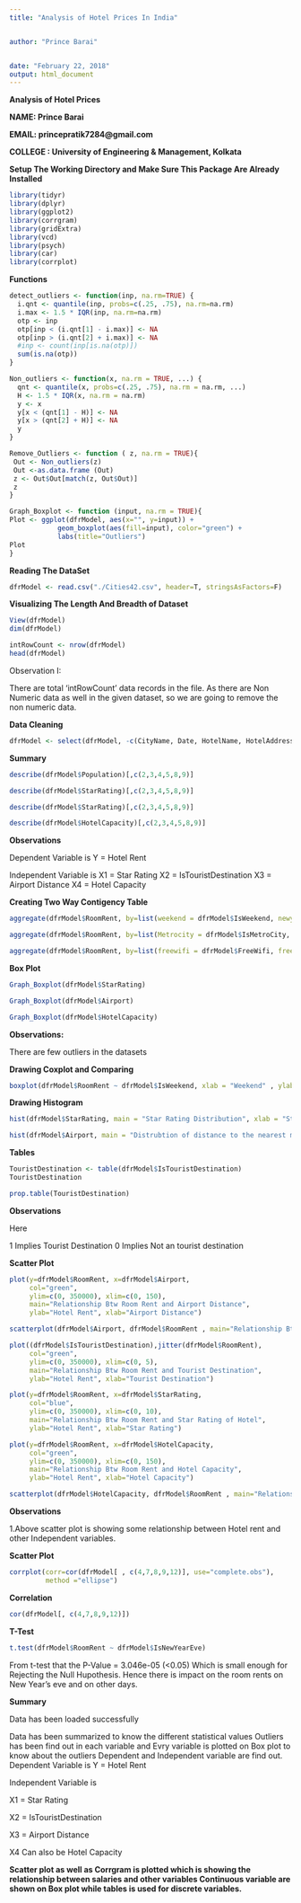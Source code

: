 ---
title: "Analysis of Hotel Prices In India"


author: "Prince Barai"


date: "February 22, 2018"
output: html_document
---
<b> Analysis of Hotel Prices


NAME: Prince Barai


EMAIL: princepratik7284@gmail.com


COLLEGE : University of Engineering & Management, Kolkata </b>



<b>Setup The Working Directory and Make Sure This Package Are Already Installed</b>


```{r}
library(tidyr)
library(dplyr)
library(ggplot2)
library(corrgram)
library(gridExtra) 
library(vcd)
library(psych)
library(car)
library(corrplot)
```

<b> Functions </b>

```{r}
detect_outliers <- function(inp, na.rm=TRUE) {
  i.qnt <- quantile(inp, probs=c(.25, .75), na.rm=na.rm)
  i.max <- 1.5 * IQR(inp, na.rm=na.rm)
  otp <- inp
  otp[inp < (i.qnt[1] - i.max)] <- NA
  otp[inp > (i.qnt[2] + i.max)] <- NA
  #inp <- count(inp[is.na(otp)])
  sum(is.na(otp))
}

Non_outliers <- function(x, na.rm = TRUE, ...) {
  qnt <- quantile(x, probs=c(.25, .75), na.rm = na.rm, ...)
  H <- 1.5 * IQR(x, na.rm = na.rm)
  y <- x
  y[x < (qnt[1] - H)] <- NA
  y[x > (qnt[2] + H)] <- NA
  y
}

Remove_Outliers <- function ( z, na.rm = TRUE){
 Out <- Non_outliers(z)
 Out <-as.data.frame (Out)
 z <- Out$Out[match(z, Out$Out)]
 z
}

Graph_Boxplot <- function (input, na.rm = TRUE){
Plot <- ggplot(dfrModel, aes(x="", y=input)) +
            geom_boxplot(aes(fill=input), color="green") +
            labs(title="Outliers")
Plot
}
```


<b> Reading The DataSet </b>


```{r}
dfrModel <- read.csv("./Cities42.csv", header=T, stringsAsFactors=F)
```

<b> Visualizing The Length And Breadth of Dataset </b>



```{r}
View(dfrModel)
dim(dfrModel)
```



```{r}
intRowCount <- nrow(dfrModel)
head(dfrModel)
```

Observation I: 

There are total 'intRowCount' data records in the file.
As there are Non Numeric data as well in the given dataset, so we are going to remove the non numeric data.

<b> Data Cleaning </b>



```{r}

dfrModel <- select(dfrModel, -c(CityName, Date, HotelName, HotelAddress, HotelDescription, HotelPincode ))
```

<b> Summary </b>


```{r}
describe(dfrModel$Population)[,c(2,3,4,5,8,9)]
```


```{r}
describe(dfrModel$StarRating)[,c(2,3,4,5,8,9)]
```

```{r}
describe(dfrModel$StarRating)[,c(2,3,4,5,8,9)]
```


```{r}
describe(dfrModel$HotelCapacity)[,c(2,3,4,5,8,9)]
```

<b> Observations </b>

Dependent Variable is
Y = Hotel Rent

Independent Variable is
X1 = Star Rating
X2 = IsTouristDestination
X3 = Airport Distance
X4 = Hotel Capacity

<b> Creating Two Way Contigency Table </b>



```{r}
aggregate(dfrModel$RoomRent, by=list(weekend = dfrModel$IsWeekend, newyearseve = dfrModel$IsNewYearEve), mean)
```


```{r}
aggregate(dfrModel$RoomRent, by=list(Metrocity = dfrModel$IsMetroCity, TouristPlace = dfrModel$IsTouristDestination), mean)
```


```{r}
aggregate(dfrModel$RoomRent, by=list(freewifi = dfrModel$FreeWifi, freeBreakfast = dfrModel$FreeBreakfast, swimmingPool = dfrModel$HasSwimmingPool), mean)
```

<b> Box Plot </b>


```{r}
Graph_Boxplot(dfrModel$StarRating)
```


```{r}
Graph_Boxplot(dfrModel$Airport)
```

```{r}
Graph_Boxplot(dfrModel$HotelCapacity)
```

<b> Observations: </b>


There are few outliers in the datasets

<b> Drawing Coxplot and Comparing  </b>


```{r}
boxplot(dfrModel$RoomRent ~ dfrModel$IsWeekend, xlab = "Weekend" , ylab = "Room Rent" , main = "Comparison of Room rent over weekend or weekdays", ylim = c(0,30000), col = "skyblue")
```


<b> Drawing Histogram </b>


```{r}
hist(dfrModel$StarRating, main = "Star Rating Distribution", xlab = "Stars")
```


```{r}
hist(dfrModel$Airport, main = "Distrubtion of distance to the nearest major airport", xlab = "Dist to the nearest major Airport in km")
```

<b> Tables </b>


```{r}
TouristDestination <- table(dfrModel$IsTouristDestination)
TouristDestination
```


```{r}
prop.table(TouristDestination)
```

<b> Observations </b>

Here

1 Implies Tourist Destination
0 Implies Not an tourist destination

<b> Scatter Plot </b>


```{r}
plot(y=dfrModel$RoomRent, x=dfrModel$Airport,
     col="green",
     ylim=c(0, 350000), xlim=c(0, 150), 
     main="Relationship Btw Room Rent and Airport Distance",
     ylab="Hotel Rent", xlab="Airport Distance")
```


```{r}
scatterplot(dfrModel$Airport, dfrModel$RoomRent , main="Relationship Btw Room Rent and Airport Distance", xlab="Airport Distance", ylab="Hotel Rent")
```


```{r}

plot((dfrModel$IsTouristDestination),jitter(dfrModel$RoomRent),
     col="green",
     ylim=c(0, 350000), xlim=c(0, 5), 
     main="Relationship Btw Room Rent and Tourist Destination",
     ylab="Hotel Rent", xlab="Tourist Destination")
```

```{r}
plot(y=dfrModel$RoomRent, x=dfrModel$StarRating,
     col="blue",
     ylim=c(0, 350000), xlim=c(0, 10), 
     main="Relationship Btw Room Rent and Star Rating of Hotel",
     ylab="Hotel Rent", xlab="Star Rating")
```


```{r}
plot(y=dfrModel$RoomRent, x=dfrModel$HotelCapacity,
     col="green",
     ylim=c(0, 350000), xlim=c(0, 150), 
     main="Relationship Btw Room Rent and Hotel Capacity",
     ylab="Hotel Rent", xlab="Hotel Capacity")
```


```{r}
scatterplot(dfrModel$HotelCapacity, dfrModel$RoomRent , main="Relationship Btw Room Rent and Hotel Capacity", xlab="Hotel Capacity", ylab="Hotel Rent")
```

<b> Observations </b>


1.Above scatter plot is showing some relationship between Hotel rent and other Independent variables.

<b> Scatter Plot </b>


```{r}
corrplot(corr=cor(dfrModel[ , c(4,7,8,9,12)], use="complete.obs"), 
         method ="ellipse")
```

<b> Correlation </b>


```{r}
cor(dfrModel[, c(4,7,8,9,12)]) 
```

<b> T-Test </b>
 
```{r}
t.test(dfrModel$RoomRent ~ dfrModel$IsNewYearEve)
```

From t-test that the P-Value = 3.046e-05 (<0.05) Which is small enough for Rejecting the Null Hupothesis.
Hence there is impact on the room rents on New Year's eve and on other days.


<b> Summary </b>


Data has been loaded successfully


Data has been summarized to know the different statistical values
Outliers has been find out in each variable and Evry variable is plotted on Box plot to know about the outliers
Dependent and Independent variable are find out.
Dependent Variable is
Y = Hotel Rent


Independent Variable is


X1 = Star Rating


X2 = IsTouristDestination


X3 = Airport Distance


X4 Can also be Hotel Capacity

<b> Scatter plot as well as Corrgram is plotted which is showing the relationship between salaries and other variables
Continuous variable are shown on Box plot while tables is used for discrete variables.  </b>

